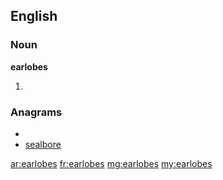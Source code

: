 ==English==
===Noun===
'''earlobes'''
# {{plural of|[[earlobe]]}}

===Anagrams===
* {{alphagram|abeelors}}
* [[sealbore#English|sealbore]]

[[ar:earlobes]]
[[fr:earlobes]]
[[mg:earlobes]]
[[my:earlobes]]
